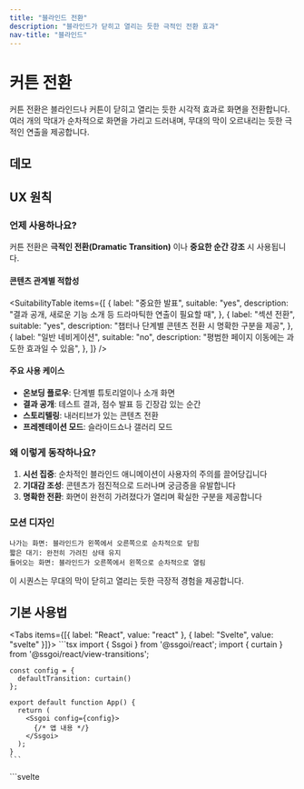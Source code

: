 ```yaml
---
title: "블라인드 전환"
description: "블라인드가 닫히고 열리는 듯한 극적인 전환 효과"
nav-title: "블라인드"
---
```


# 커튼 전환

커튼 전환은 블라인드나 커튼이 닫히고 열리는 듯한 시각적 효과로 화면을 전환합니다. 여러 개의 막대가 순차적으로 화면을 가리고 드러내며, 무대의 막이 오르내리는 듯한 극적인 연출을 제공합니다.

## 데모

<ViewTransitionDemo type="blind" />

## UX 원칙

### 언제 사용하나요?

커튼 전환은 **극적인 전환(Dramatic Transition)** 이나 **중요한 순간 강조** 시 사용됩니다.

#### 콘텐츠 관계별 적합성

<SuitabilityTable
  items={[
    {
      label: "중요한 발표",
      suitable: "yes",
      description: "결과 공개, 새로운 기능 소개 등 드라마틱한 연출이 필요할 때",
    },
    {
      label: "섹션 전환",
      suitable: "yes",
      description: "챕터나 단계별 콘텐츠 전환 시 명확한 구분을 제공",
    },
    {
      label: "일반 네비게이션",
      suitable: "no",
      description: "평범한 페이지 이동에는 과도한 효과일 수 있음",
    },
  ]}
/>

#### 주요 사용 케이스

- **온보딩 플로우**: 단계별 튜토리얼이나 소개 화면
- **결과 공개**: 테스트 결과, 점수 발표 등 긴장감 있는 순간
- **스토리텔링**: 내러티브가 있는 콘텐츠 전환
- **프레젠테이션 모드**: 슬라이드쇼나 갤러리 모드

### 왜 이렇게 동작하나요?

1. **시선 집중**: 순차적인 블라인드 애니메이션이 사용자의 주의를 끌어당깁니다
2. **기대감 조성**: 콘텐츠가 점진적으로 드러나며 궁금증을 유발합니다
3. **명확한 전환**: 화면이 완전히 가려졌다가 열리며 확실한 구분을 제공합니다

### 모션 디자인

```
나가는 화면: 블라인드가 왼쪽에서 오른쪽으로 순차적으로 닫힘
짧은 대기: 완전히 가려진 상태 유지
들어오는 화면: 블라인드가 오른쪽에서 왼쪽으로 순차적으로 열림
```

이 시퀀스는 무대의 막이 닫히고 열리는 듯한 극장적 경험을 제공합니다.

## 기본 사용법

<Tabs items={[{ label: "React", value: "react" }, { label: "Svelte", value: "svelte" }]}>
  <TabPanel value="react">
    ```tsx
    import { Ssgoi } from '@ssgoi/react';
    import { curtain } from '@ssgoi/react/view-transitions';

    const config = {
      defaultTransition: curtain()
    };

    export default function App() {
      return (
        <Ssgoi config={config}>
          {/* 앱 내용 */}
        </Ssgoi>
      );
    }
    ```

  </TabPanel>
  <TabPanel value="svelte">
    ```svelte
    <script>
      import { Ssgoi } from '@ssgoi/svelte';
      import { curtain } from '@ssgoi/svelte/view-transitions';

      const config = {
        defaultTransition: curtain()
      };
    </script>

    <Ssgoi {config}>
      <slot />
    </Ssgoi>
    ```

  </TabPanel>
</Tabs>

## 고급 옵션

### 커튼 커스터마이징

<Tabs items={[{ label: "React", value: "react" }, { label: "Svelte", value: "svelte" }]}>
  <TabPanel value="react">
    ```tsx
    // 블라인드 개수 조절
    curtain({ 
      blindCount: 15  // 더 많은 블라인드로 세밀한 효과
    })

    // 수직 방향 커튼
    curtain({
      direction: 'vertical'  // 위에서 아래로 내려오는 커튼
    })

    // 순차적 지연 시간 조절
    curtain({
      staggerDelay: 50  // 블라인드 간 지연 시간 (ms)
    })

    // 전환 속도 조절
    curtain({
      outSpring: { stiffness: 500, damping: 30 },  // 빠른 닫힘
      inSpring: { stiffness: 200, damping: 20 }     // 부드러운 열림
    })

    // 커튼 색상 변경
    curtain({
      curtainColor: '#1a1a1a'  // 기본값: '#000000' (검정색)
    })
    ```

  </TabPanel>
  <TabPanel value="svelte">
    ```svelte
    <script>
      import { curtain } from '@ssgoi/svelte/view-transitions';

      // 블라인드 개수 조절
      const manyBlinds = curtain({
        blindCount: 15  // 더 많은 블라인드로 세밀한 효과
      });

      // 수직 방향 커튼
      const verticalCurtain = curtain({
        direction: 'vertical'  // 위에서 아래로 내려오는 커튼
      });

      // 순차적 지연 시간 조절
      const slowStagger = curtain({
        staggerDelay: 50  // 블라인드 간 지연 시간 (ms)
      });

      // 전환 속도 조절
      const customSpeed = curtain({
        outSpring: { stiffness: 500, damping: 30 },  // 빠른 닫힘
        inSpring: { stiffness: 200, damping: 20 }     // 부드러운 열림
      });

      // 커튼 색상 변경
      const darkCurtain = curtain({
        curtainColor: '#1a1a1a'  // 기본값: '#000000' (검정색)
      });
    </script>
    ```

  </TabPanel>
</Tabs>

## 실전 활용 예시

### 1. 온보딩 스텝

단계별 온보딩에서 각 단계를 극적으로 전환:

<Tabs items={[{ label: "React", value: "react" }, { label: "Svelte", value: "svelte" }]}>
  <TabPanel value="react">
    ```tsx
    const config = {
      transitions: [
        {
          from: '/onboarding/*',
          to: '/onboarding/*',
          transition: curtain({
            blindCount: 8,
            staggerDelay: 40
          })
        }
      ]
    };
    ```
  </TabPanel>
  <TabPanel value="svelte">
    ```svelte
    <script>
      const config = {
        transitions: [
          {
            from: '/onboarding/*',
            to: '/onboarding/*',
            transition: curtain({
              blindCount: 8,
              staggerDelay: 40
            })
          }
        ]
      };
    </script>
    ```
  </TabPanel>
</Tabs>

### 2. 결과 발표 화면

테스트나 게임 결과를 드라마틱하게 공개:

<Tabs items={[{ label: "React", value: "react" }, { label: "Svelte", value: "svelte" }]}>
  <TabPanel value="react">
    ```tsx
    const config = {
      transitions: [
        {
          from: '/quiz/question/*',
          to: '/quiz/result',
          transition: curtain({
            blindCount: 12,
            direction: 'horizontal',
            staggerDelay: 25,
            transitionDelay: 500  // 긴장감 조성을 위한 대기 시간
          })
        }
      ]
    };
    ```
  </TabPanel>
  <TabPanel value="svelte">
    ```svelte
    <script>
      const config = {
        transitions: [
          {
            from: '/quiz/question/*',
            to: '/quiz/result',
            transition: curtain({
              blindCount: 12,
              direction: 'horizontal',
              staggerDelay: 25,
              transitionDelay: 500  // 긴장감 조성을 위한 대기 시간
            })
          }
        ]
      };
    </script>
    ```
  </TabPanel>
</Tabs>

### 3. 갤러리 모드

이미지나 작품을 극장처럼 전환:

<Tabs items={[{ label: "React", value: "react" }, { label: "Svelte", value: "svelte" }]}>
  <TabPanel value="react">
    ```tsx
    const config = {
      transitions: [
        {
          from: '/gallery/*',
          to: '/gallery/*',
          transition: curtain({
            blindCount: 20,
            direction: 'vertical',
            staggerDelay: 15,
            outSpring: { stiffness: 300, damping: 25 },
            inSpring: { stiffness: 250, damping: 22 }
          })
        }
      ]
    };
    ```
  </TabPanel>
  <TabPanel value="svelte">
    ```svelte
    <script>
      const config = {
        transitions: [
          {
            from: '/gallery/*',
            to: '/gallery/*',
            transition: curtain({
              blindCount: 20,
              direction: 'vertical',
              staggerDelay: 15,
              outSpring: { stiffness: 300, damping: 25 },
              inSpring: { stiffness: 250, damping: 22 }
            })
          }
        ]
      };
    </script>
    ```
  </TabPanel>
</Tabs>

## API 레퍼런스

### CurtainOptions

```typescript
interface CurtainOptions {
  // 스프링 설정
  inSpring?: SpringConfig; // IN 애니메이션 스프링 (기본: { stiffness: 300, damping: 22 })
  outSpring?: SpringConfig; // OUT 애니메이션 스프링 (기본: { stiffness: 400, damping: 25 })

  // 타이밍 설정
  transitionDelay?: number; // OUT과 IN 사이 대기 시간 (기본: 50ms)
  staggerDelay?: number; // 블라인드 간 지연 시간 (기본: 30ms)

  // 시각적 설정
  blindCount?: number; // 블라인드 개수 (기본: 10)
  direction?: "horizontal" | "vertical"; // 블라인드 방향 (기본: 'horizontal')
  curtainColor?: string; // 커튼 색상 (기본: '#000000')
}
```

## 접근성

- 애니메이션이 진행되는 동안 포커스 이동이 자연스럽게 처리됩니다
- `prefers-reduced-motion` 설정 시 애니메이션이 단순화됩니다
- 스크린 리더는 전환을 무시하고 콘텐츠 변경만 인식합니다

## 성능 고려사항

- 블라인드는 동적으로 생성되고 애니메이션 완료 후 자동 제거됩니다
- GPU 가속을 활용하여 부드러운 애니메이션을 제공합니다
- 많은 수의 블라인드(20개 이상)는 저사양 기기에서 성능 영향을 줄 수 있습니다

## 모범 사례

### ✅ DO

- 중요한 순간이나 특별한 콘텐츠 전환에 사용
- 브랜드 아이덴티티에 맞게 커스터마이징
- 적절한 블라인드 개수로 성능과 효과의 균형 유지

### ❌ DON'T

- 빈번한 일반 네비게이션에는 사용하지 마세요
- 너무 많은 블라인드로 과도한 효과 자제
- 빠른 연속 전환이 필요한 곳에는 부적합
